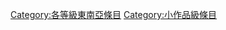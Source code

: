 {{catmore1|[[Wikipedia:東南亞專題|Wikipedia:東南亞專題]]}}
{{Articles by Quality|topic=东南亚|project=東南亞|format=toc}}

[[Category:各等級東南亞條目|Category:各等級東南亞條目]]
[[Category:小作品級條目|Category:小作品級條目]]